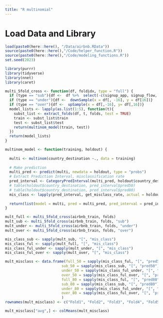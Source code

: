```yaml
---
title: "R multinomial"
---
```


# Load Data and Library
```r
load(paste0(here::here(), "/Data/airbnb.RData"))
source(paste0(here::here(),"/Code/helper_function.R"))
source(paste0(here::here(),"/Code/modeling_functions.R"))
set.seed(2023)

library(purrr)
library(tidyverse)
library(nnet)
library(caret)
```


```r
multi_5fold_cross <- function(df, foldidx, type = "full") {
  if (type == "sub"){df <-  df %>%  select(-c(signup_app, signup_flow, affiliate_channel, affiliate_provider))}
  if (type == "under"){df <-  downSample(x = df[, -16], y = df[16])}
  if (type == "over"){df <-  upSample(x = df[,-16], y= df[,16])}
  model_lists <- lapply(as.list(1:5), function(t){
    subst_list <- extract_folds(df, t, folds, test = TRUE)
    train <- subst_list$train
    test <- subst_list$test
    return(multinom_model(train, test))
  })
  return(model_lists)
}

multinom_model <- function(training, holdout) {
  
  multi <- multinom(country_destination ~., data = training)
  
  # Make prediction
  multi_pred <- predict(multi, newdata = holdout, type = "probs")
  # Extract Prediction Interval, misclassification rate
  pred_interval <- CategoryPredInterval(multi_pred, holdout$country_destination %>% levels())
  # table(holdout$country_destination, pred_interval$pred50)
  # table(holdout$country_destination, pred_interval$pred80)
  mis_class <- lapply(pred_interval, get_misclass_rate, actual = holdout$country_destination)
  
  return(list(model = multi, pred = multi_pred, pred_interval = pred_interval, mis_class = mis_class))
}
```

```r
mult_full <- multi_5fold_cross(airbnb_train, folds)
mult_sub <- multi_5fold_cross(airbnb_train, folds, "sub")
mult_under <- multi_5fold_cross(airbnb_train, folds, "under")
mult_over <- multi_5fold_cross(airbnb_train, folds, "over")
```

```r
mis_class_sub <- sapply(mult_sub, "[", "mis_class")
mis_class_ful <- sapply(mult_full, "[", "mis_class")
mis_class_ful_under <- sapply(mult_under, "[", "mis_class")
mis_class_ful_over <- sapply(mult_over, "[", "mis_class")

mult_misclass <- data.frame(full_50 = sapply(mis_class_ful, "[", "pred50") %>% unlist(),
                          sub_50 = sapply(mis_class_sub, "[", "pred50") %>% unlist(),
                          under_50 = sapply(mis_class_ful_under, "[", "pred50") %>% unlist(),
                          over_50 = sapply(mis_class_ful_over, "[", "pred50") %>% unlist(),
                          full_80 = sapply(mis_class_ful, "[", "pred80") %>% unlist(),
                          sub_80 = sapply(mis_class_sub, "[", "pred80") %>% unlist(),
                          under_80 = sapply(mis_class_ful_under, "[", "pred80") %>% unlist(),
                          over_80 = sapply(mis_class_ful_over, "[", "pred80") %>% unlist()
                          )
rownames(mult_misclass) <- c("Fold1", "Fold2", "Fold3", "Fold4", "Fold5")

mult_misclass["avg",] <- colMeans(mult_misclass)
```

